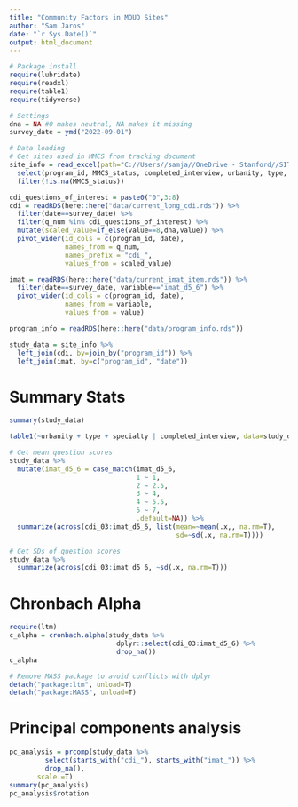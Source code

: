 ```yaml
---
title: "Community Factors in MOUD Sites"
author: "Sam Jaros"
date: "`r Sys.Date()`"
output: html_document
---
```


```r
# Package install
require(lubridate)
require(readxl)
require(table1)
require(tidyverse)

# Settings
dna = NA #0 makes neutral, NA makes it missing
survey_date = ymd("2022-09-01")

# Data loading
# Get sites used in MMCS from tracking document
site_info = read_excel(path="C://Users//samja//OneDrive - Stanford//SITT-MAT//Mixed Methods Community Support//Manuscript//MMCS - Participant Tracker.xlsx") %>%
  select(program_id, MMCS_status, completed_interview, urbanity, type, specialty) %>%
  filter(!is.na(MMCS_status))

cdi_questions_of_interest = paste0("0",3:8)
cdi = readRDS(here::here("data/current_long_cdi.rds")) %>%
  filter(date==survey_date) %>%
  filter(q_num %in% cdi_questions_of_interest) %>%
  mutate(scaled_value=if_else(value==8,dna,value)) %>%
  pivot_wider(id_cols = c(program_id, date),
              names_from = q_num,
              names_prefix = "cdi_",
              values_from = scaled_value)

imat = readRDS(here::here("data/current_imat_item.rds")) %>%
  filter(date==survey_date, variable=="imat_d5_6") %>%
  pivot_wider(id_cols = c(program_id, date),
              names_from = variable,
              values_from = value)

program_info = readRDS(here::here("data/program_info.rds"))

study_data = site_info %>%
  left_join(cdi, by=join_by("program_id")) %>%
  left_join(imat, by=c("program_id", "date"))
```

# Summary Stats

```r
summary(study_data)

table1(~urbanity + type + specialty | completed_interview, data=study_data)

# Get mean question scores
study_data %>%
  mutate(imat_d5_6 = case_match(imat_d5_6,
                                1 ~ 1,
                                2 ~ 2.5,
                                3 ~ 4,
                                4 ~ 5.5,
                                5 ~ 7,
                                .default=NA)) %>%
  summarize(across(cdi_03:imat_d5_6, list(mean=~mean(.x,, na.rm=T),
                                          sd=~sd(.x, na.rm=T))))

# Get SDs of question scores
study_data %>%
  summarize(across(cdi_03:imat_d5_6, ~sd(.x, na.rm=T)))
```

# Chronbach Alpha

```r
require(ltm)
c_alpha = cronbach.alpha(study_data %>% 
                           dplyr::select(cdi_03:imat_d5_6) %>% 
                           drop_na())
c_alpha

# Remove MASS package to avoid conflicts with dplyr
detach("package:ltm", unload=T)
detach("package:MASS", unload=T)
```

# Principal components analysis

```r
pc_analysis = prcomp(study_data %>%
         select(starts_with("cdi_"), starts_with("imat_")) %>%
         drop_na(), 
       scale.=T)
summary(pc_analysis)
pc_analysis$rotation
```

